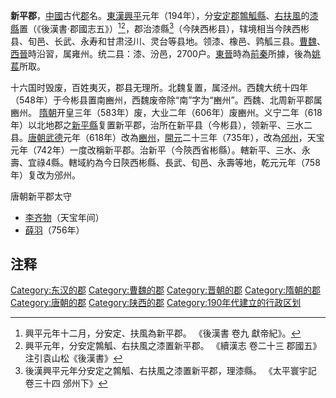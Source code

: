 {{About|在今陕西省境内的古郡|同名的郡|新平郡 (消歧义)}}
{{中国地名
|设立=東漢
|使用=唐朝改稱邠州
|东汉=新平郡
|三国=新平郡
|西晋=新平郡
|东晋十六國=新平郡
|南北朝=
|隋=新平郡
|唐=新平郡→豳州，邠州→新平郡→邠州
}}
'''新平郡'''，[[中國|中國]]古代[[郡|郡]]名。[[東漢|東漢]][[兴平_(东汉)|興平]]元年（194年），分[[安定郡|安定郡]][[鶉觚縣|鶉觚縣]]、[[右扶風|右扶風]]的[[漆縣|漆縣]]置（《後漢書·郡國志五》）<ref>興平元年十二月，分安定、扶風為新平郡。 《後漢書 卷九 獻帝紀》。</ref><ref>興平元年，分安定鶉觚、右扶風之漆置新平郡。 《續漢志 卷二十三 郡國五》注引袁山松《後漢書》</ref>，郡治漆縣<ref>後漢興平元年分安定之鶉觚、右扶風之漆置新平郡，理漆縣。 《太平寰宇記 卷三十四 邠州下》</ref>（今陕西彬县），辖境相当今陕西彬县、旬邑、长武、永寿和甘肃泾川、灵台等县地。领漆、橡邑、鹑觚三县。[[曹魏|曹魏]]、[[西晉|西晉]]時沿習，属雍州。统二县：漆、汾邑，2700户。[[東晉|東晉]]時為[[前秦|前秦]]所據，後為[[姚萇|姚萇]]所取。

十六国时毁废，百姓夷灭，郡县无理所。北魏复置，属泾州。西魏大统十四年（548年）于今彬县置南豳州，西魏废帝除“南”字为“豳州”。西魏、北周新平郡属豳州。
[[隋朝|隋朝]]开皇三年（583年）废，大业二年（606年）废豳州。义宁二年（618年）以北地郡之[[新平縣|新平縣]]复置新平郡，治所在新平县（今彬县），领新平、三水二县。[[唐朝|唐朝]][[武德|武德]]元年（618年）改為[[豳州|豳州]]，[[開元|開元]]二十三年（735年），改為[[邠州|邠州]]，天宝元年（742年）一度改稱新平郡。治新平（今陝西省彬縣）。轄新平、三水、永壽、宜祿4縣。轄域約為今日陝西彬縣、長武、旬邑、永壽等地，乾元元年（758年）复改为邠州。
;唐朝新平郡太守
*[[李齐物|李齐物]]（天宝年间）
*[[薛羽|薛羽]]（756年）

==注释==
{{reflist}}

{{東漢行政區劃|nocat}}
{{三國行政區劃|nocat}}
{{西晉行政區劃|nocat}}
[[Category:东汉的郡|Category:东汉的郡]]
[[Category:曹魏的郡|Category:曹魏的郡]]
[[Category:晋朝的郡|Category:晋朝的郡]]
[[Category:隋朝的郡|Category:隋朝的郡]]
[[Category:唐朝的郡|Category:唐朝的郡]]
[[Category:陕西的郡|Category:陕西的郡]]
[[Category:190年代建立的行政区划|Category:190年代建立的行政区划]]